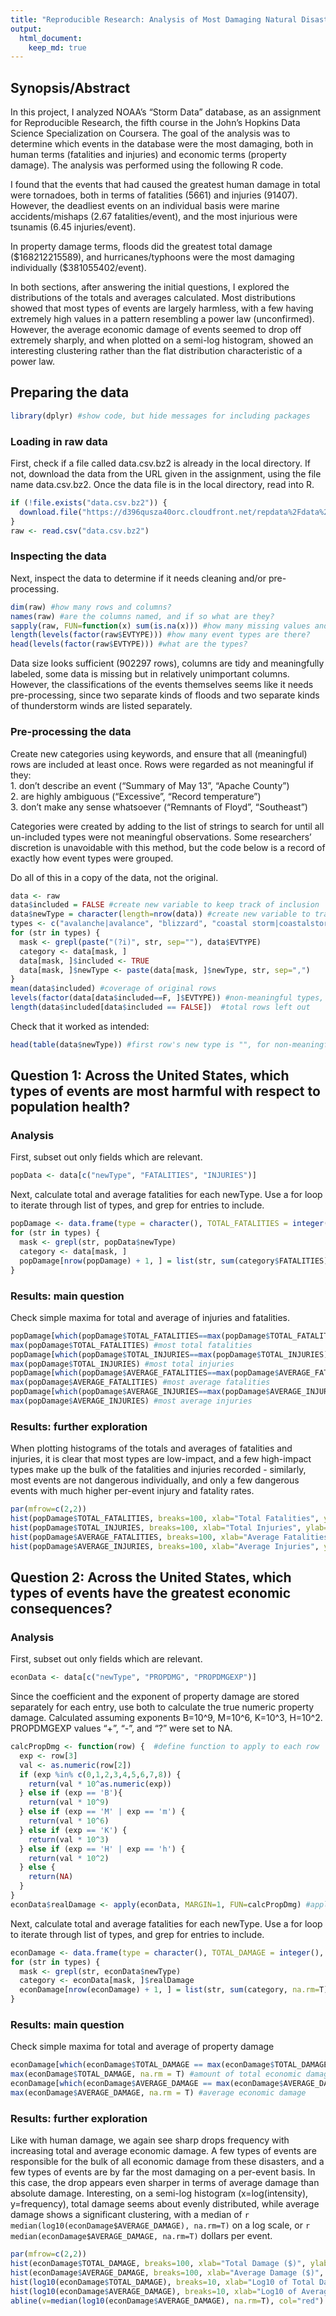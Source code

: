 ```yaml
---
title: "Reproducible Research: Analysis of Most Damaging Natural Disasters"
output: 
  html_document:
    keep_md: true
---
```


## Synopsis/Abstract
In this project, I analyzed NOAA's "Storm Data" database, as an assignment for
Reproducible Research, the fifth course in the John's Hopkins Data Science
Specialization on Coursera. The goal of the analysis was to determine which
events in the database were the most damaging, both in human terms (fatalities
and injuries) and economic terms (property damage). The analysis was performed
using the following R code.  

I found that the events that had caused the greatest
human damage in total were tornadoes, both in terms of fatalities (5661) and
injuries (91407). However, the deadliest events on an individual basis were 
marine accidents/mishaps (2.67 fatalities/event), and the most injurious were
tsunamis (6.45 injuries/event).  

In property damage terms, floods did the greatest total damage ($168212215589),
and hurricanes/typhoons were the most damaging individually ($381055402/event).

In both sections, after answering the initial questions, I explored the
distributions of the totals and averages calculated. Most distributions showed
that most types of events are largely harmless, with a few having extremely
high values in a pattern resembling a power law (unconfirmed). However, the
average economic damage of events seemed to drop off extremely sharply, and
when plotted on a semi-log histogram, showed an interesting clustering rather
than the flat distribution characteristic of a power law.

## Preparing the data

```r
library(dplyr) #show code, but hide messages for including packages
```

### Loading in raw data
First, check if a file called data.csv.bz2 is already in the local directory. If
not, download the data from the URL given in the assignment, using the file name
data.csv.bz2. Once the data file is in the local directory, read into R.

```r
if (!file.exists("data.csv.bz2")) {
  download.file("https://d396qusza40orc.cloudfront.net/repdata%2Fdata%2FStormData.csv.bz2", "data.csv.bz2")
}
raw <- read.csv("data.csv.bz2")
```

### Inspecting the data

Next, inspect the data to determine if it needs cleaning and/or pre-processing.

```r
dim(raw) #how many rows and columns?
names(raw) #are the columns named, and if so what are they?
sapply(raw, FUN=function(x) sum(is.na(x))) #how many missing values and where?
length(levels(factor(raw$EVTYPE))) #how many event types are there?
head(levels(factor(raw$EVTYPE))) #what are the types?
```

Data size looks sufficient (902297 rows), columns are tidy and meaningfully
labeled, some data is missing but in relatively unimportant columns. However,
the classifications of the events themselves seems like it needs pre-processing,
since two separate kinds of floods and two separate kinds of thunderstorm winds
are listed separately.

### Pre-processing the data

Create new categories using keywords, and ensure that all (meaningful) rows are
included at least once. Rows were regarded as not meaningful if they:  
1. don't describe an event ("Summary of May 13", "Apache County")  
2. are highly ambiguous ("Excessive", "Record temperature")  
3. don't make any sense whatsoever ("Remnants of Floyd", "Southeast")  

Categories were created by adding to the list of strings to search for until all 
un-included types were not meaningful observations. Some researchers' discretion
is unavoidable with this method, but the code below is a record of exactly how
event types were grouped.

Do all of this in a copy of the data, not the original.

```r
data <- raw
data$included = FALSE #create new variable to keep track of inclusion
data$newType = character(length=nrow(data)) #create new variable to track new type membership
types <- c("avalanche|avalance", "blizzard", "coastal storm|coastalstorm", "cold|low temp|record low", "cool", "current", "dam break|dam fail", "downburst|microburst", "drought|dry|dri|below normal precip", "drowning", "dust", "erosion|erosin", "excessive precip|heavy precip|record precip", "fire", "flood|floood", "fog", "freez", "frost", "funnel cloud|funnel", "glaze", "hail", "heat|hot|high temp|record high", "high water|rising water", "high waves", "hurricane|typhoon", "hyperthermia", "hypothermia", "ice|icy", "landslide|land", "lightning|lighting|ligntning", "marine accident|marine mishap", "mixed precip", "mudslide|mud", "northern lights", "other", "rain|shower", "red flag criteria", "rockslide|rock", "rogue wave", "seas", "seiche", "sleet", "smoke", "snow", "stream|strm", "surf", "surge", "swell", "thunderstorm|tstm$", "tide", "tornado|torndao|gustnado", "tropical depression", "tropical storm", "tsunami", "volcanic", "vog", "wall cloud", "warm", "waterspout|water spout|wayterspout", "wet", "wind|wnd|tstm wind|tstmw$", "winter|wintry")
for (str in types) {
  mask <- grepl(paste("(?i)", str, sep=""), data$EVTYPE)
  category <- data[mask, ]
  data[mask, ]$included <- TRUE
  data[mask, ]$newType <- paste(data[mask, ]$newType, str, sep=",")
}
mean(data$included) #coverage of original rows
levels(factor(data[data$included==F, ]$EVTYPE)) #non-meaningful types, left out
length(data$included[data$included == FALSE])  #total rows left out
```

Check that it worked as intended:

```r
head(table(data$newType)) #first row's new type is "", for non-meaningful
```

## Question 1: Across the United States, which types of events are most harmful with respect to population health?

### Analysis

First, subset out only fields which are relevant.

```r
popData <- data[c("newType", "FATALITIES", "INJURIES")]
```

Next, calculate total and average fatalities for each newType. Use a for loop
to iterate through list of types, and grep for entries to include.

```r
popDamage <- data.frame(type = character(), TOTAL_FATALITIES = integer(), TOTAL_INJURIES = integer(), AVERAGE_FATALITIES = double(), AVERAGE_INJURIES = double())
for (str in types) {
  mask <- grepl(str, popData$newType)
  category <- data[mask, ]
  popDamage[nrow(popDamage) + 1, ] = list(str, sum(category$FATALITIES), sum(category$INJURIES), mean(category$FATALITIES), mean(category$INJURIES))
}
```

### Results: main question

Check simple maxima for total and average of injuries and fatalities.

```r
popDamage[which(popDamage$TOTAL_FATALITIES==max(popDamage$TOTAL_FATALITIES)), ]$type #type with most total fatalities
max(popDamage$TOTAL_FATALITIES) #most total fatalities
popDamage[which(popDamage$TOTAL_INJURIES==max(popDamage$TOTAL_INJURIES)), ]$type #type with most total injuries
max(popDamage$TOTAL_INJURIES) #most total injuries
popDamage[which(popDamage$AVERAGE_FATALITIES==max(popDamage$AVERAGE_FATALITIES)), ]$type #type with most average fatalities per event
max(popDamage$AVERAGE_FATALITIES) #most average fatalities
popDamage[which(popDamage$AVERAGE_INJURIES==max(popDamage$AVERAGE_INJURIES)), ]$type #type with most average injuries per event
max(popDamage$AVERAGE_INJURIES) #most average injuries
```

### Results: further exploration

When plotting histograms of the totals and averages of fatalities and injuries,
it is clear that most types are low-impact, and a few high-impact types make up
the bulk of the fatalities and injuries recorded - similarly, most events are
not dangerous individually, and only a few dangerous events with much higher
per-event injury and fatality rates.

```r
par(mfrow=c(2,2))
hist(popDamage$TOTAL_FATALITIES, breaks=100, xlab="Total Fatalities", ylab="Frequency", main="Histogram of Total Fatalities")
hist(popDamage$TOTAL_INJURIES, breaks=100, xlab="Total Injuries", ylab="Frequency", main="Histogram of Total Injuries")
hist(popDamage$AVERAGE_FATALITIES, breaks=100, xlab="Average Fatalities", ylab="Frequency", main="Histogram of Average Fatalities")
hist(popDamage$AVERAGE_INJURIES, breaks=100, xlab="Average Injuries", ylab="Frequency", main="Histogram of Average Injuries")
```

## Question 2: Across the United States, which types of events have the greatest economic consequences?

### Analysis

First, subset out only fields which are relevant.

```r
econData <- data[c("newType", "PROPDMG", "PROPDMGEXP")]
```

Since the coefficient and the exponent of property damage are stored separately
for each entry, use both to calculate the true numeric property damage. 
Calculated assuming exponents B=10^9, M=10^6, K=10^3, H=10^2. PROPDMGEXP values
"+", "-", and "?" were set to NA.

```r
calcPropDmg <- function(row) {  #define function to apply to each row
  exp <- row[3]
  val <- as.numeric(row[2])
  if (exp %in% c(0,1,2,3,4,5,6,7,8)) {
    return(val * 10^as.numeric(exp))
  } else if (exp == 'B'){
    return(val * 10^9)
  } else if (exp == 'M' | exp == 'm') {
    return(val * 10^6)
  } else if (exp == 'K') {
    return(val * 10^3)
  } else if (exp == 'H' | exp == 'h') {
    return(val * 10^2)
  } else {
    return(NA)
  }
}
econData$realDamage <- apply(econData, MARGIN=1, FUN=calcPropDmg) #apply function
```

Next, calculate total and average fatalities for each newType. Use a for loop
to iterate through list of types, and grep for entries to include.

```r
econDamage <- data.frame(type = character(), TOTAL_DAMAGE = integer(), AVERAGE_DAMAGE = double())
for (str in types) {
  mask <- grepl(str, econData$newType)
  category <- econData[mask, ]$realDamage
  econDamage[nrow(econDamage) + 1, ] = list(str, sum(category, na.rm=T), mean(category, na.rm=T))
}
```

### Results: main question

Check simple maxima for total and average of property damage

```r
econDamage[which(econDamage$TOTAL_DAMAGE == max(econDamage$TOTAL_DAMAGE, na.rm = T)), "type" ] #type with most total economic (property) damage
max(econDamage$TOTAL_DAMAGE, na.rm = T) #amount of total economic damage
econDamage[which(econDamage$AVERAGE_DAMAGE == max(econDamage$AVERAGE_DAMAGE, na.rm = T)), "type" ] #type with most average economic damage per event
max(econDamage$AVERAGE_DAMAGE, na.rm = T) #average economic damage
```

### Results: further exploration

Like with human damage, we again see sharp drops frequency with increasing total
and average economic damage. A few types of events are responsible for the bulk
of all economic damage from these disasters, and a few types of events are by
far the most damaging on a per-event basis. In this case, the drop appears even
sharper in terms of average damage than absolute damage. Interesting, on a
semi-log histogram (x=log(intensity), y=frequency), total damage seems about
evenly distributed, while average damage shows a significant clustering, with a
median of `r median(log10(econDamage$AVERAGE_DAMAGE), na.rm=T)` on a log scale,
or `r median(econDamage$AVERAGE_DAMAGE, na.rm=T)` dollars per event.

```r
par(mfrow=c(2,2))
hist(econDamage$TOTAL_DAMAGE, breaks=100, xlab="Total Damage ($)", ylab="Frequency", main="Histogram of Total Damage")
hist(econDamage$AVERAGE_DAMAGE, breaks=100, xlab="Average Damage ($)", ylab="Frequency", main="Histogram of Average Damage")
hist(log10(econDamage$TOTAL_DAMAGE), breaks=10, xlab="Log10 of Total Damage ($)", ylab="Frequency", main="Histogram of Log10 Total Damage")
hist(log10(econDamage$AVERAGE_DAMAGE), breaks=10, xlab="Log10 of Average Damage ($)", ylab="Frequency", main="Histogram of Log10 Average Damage")
abline(v=median(log10(econDamage$AVERAGE_DAMAGE), na.rm=T), col="red")
```